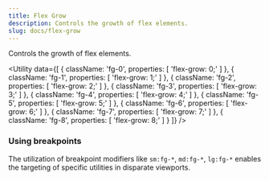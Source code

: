 ```yaml
---
title: Flex Grow
description: Controls the growth of flex elements.
slug: docs/flex-grow
---
```


Controls the growth of flex elements.

<Utility
  data={[
    {
      className: 'fg-0',
      properties: [
        'flex-grow: 0;'
      ]
    },
    {
      className: 'fg-1',
      properties: [
        'flex-grow: 1;'
      ]
    },
    {
      className: 'fg-2',
      properties: [
        'flex-grow: 2;'
      ]
    },
    {
      className: 'fg-3',
      properties: [
        'flex-grow: 3;'
      ]
    },
    {
      className: 'fg-4',
      properties: [
        'flex-grow: 4;'
      ]
    },
    {
      className: 'fg-5',
      properties: [
        'flex-grow: 5;'
      ]
    },
    {
      className: 'fg-6',
      properties: [
        'flex-grow: 6;'
      ]
    },
    {
      className: 'fg-7',
      properties: [
        'flex-grow: 7;'
      ]
    },
    {
      className: 'fg-8',
      properties: [
        'flex-grow: 8;'
      ]
    }
  ]}
/>

### Using breakpoints

The utilization of breakpoint modifiers like `sm:fg-*`, `md:fg-*`, `lg:fg-*` enables the targeting of specific utilities in disparate viewports.